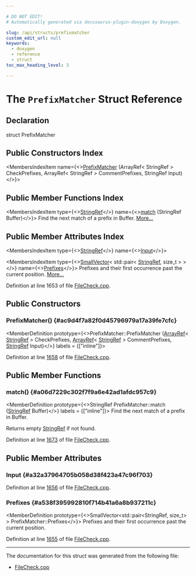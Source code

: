 ```yaml
---

# DO NOT EDIT!
# Automatically generated via docusaurus-plugin-doxygen by Doxygen.

slug: /api/structs/prefixmatcher
custom_edit_url: null
keywords:
  - doxygen
  - reference
  - struct
toc_max_heading_level: 3

---
```





# The `PrefixMatcher` Struct Reference

<DoxygenPage pluginConfig={pluginConfig}>



## Declaration

<CodeBlock>struct PrefixMatcher</CodeBlock>

## Public Constructors Index

<MembersIndex>

<MembersIndexItem
  name={<><a href="#ac9d4f7a82f0d45796979a17a39fe7cfc">PrefixMatcher</a> (ArrayRef&lt; StringRef &gt; CheckPrefixes, ArrayRef&lt; StringRef &gt; CommentPrefixes, StringRef Input)</>}>
</MembersIndexItem>

</MembersIndex>

## Public Member Functions Index

<MembersIndex>

<MembersIndexItem
  type={<><a href="/docs/api/classes/llvm/stringref">StringRef</a></>}
  name={<><a href="#a06d7229c302f7f9a6e42ad1afdc957c9">match</a> (StringRef Buffer)</>}>
Find the next match of a prefix in Buffer. <a href="#a06d7229c302f7f9a6e42ad1afdc957c9">More...</a>
</MembersIndexItem>

</MembersIndex>

## Public Member Attributes Index

<MembersIndex>

<MembersIndexItem
  type={<><a href="/docs/api/classes/llvm/stringref">StringRef</a></>}
  name={<><a href="#a32a37964705b058d38f423a47c96f703">Input</a></>}>
</MembersIndexItem>

<MembersIndexItem
  type={<><a href="/docs/api/classes/llvm/smallvector">SmallVector</a>&lt; std::pair&lt; <a href="/docs/api/classes/llvm/stringref">StringRef</a>, size&#95;t &gt; &gt;</>}
  name={<><a href="#a538f395992810f714b41a6a8b937211c">Prefixes</a></>}>
Prefixes and their first occurrence past the current position. <a href="#a538f395992810f714b41a6a8b937211c">More...</a>
</MembersIndexItem>

</MembersIndex>


Definition at line 1653 of file <a href="/docs/api/files/lib/lib/filecheck/filecheck-cpp">FileCheck.cpp</a>.

<SectionDefinition>

## Public Constructors

### PrefixMatcher() {#ac9d4f7a82f0d45796979a17a39fe7cfc}

<MemberDefinition
  prototype={<>PrefixMatcher::PrefixMatcher (<a href="/docs/api/classes/llvm/arrayref">ArrayRef</a>&lt; <a href="/docs/api/classes/llvm/stringref">StringRef</a> &gt; CheckPrefixes, <a href="/docs/api/classes/llvm/arrayref">ArrayRef</a>&lt; <a href="/docs/api/classes/llvm/stringref">StringRef</a> &gt; CommentPrefixes, <a href="/docs/api/classes/llvm/stringref">StringRef</a> Input)</>}
  labels = {["inline"]}>

Definition at line <a href="/docs/api/files/lib/lib/filecheck/filecheck-cpp/#l01658">1658</a> of file <a href="/docs/api/files/lib/lib/filecheck/filecheck-cpp">FileCheck.cpp</a>.
</MemberDefinition>

</SectionDefinition>

<SectionDefinition>

## Public Member Functions

### match() {#a06d7229c302f7f9a6e42ad1afdc957c9}

<MemberDefinition
  prototype={<>StringRef PrefixMatcher::match (<a href="/docs/api/classes/llvm/stringref">StringRef</a> Buffer)</>}
  labels = {["inline"]}>
Find the next match of a prefix in Buffer.

Returns empty <a href="/docs/api/classes/llvm/stringref">StringRef</a> if not found.

Definition at line <a href="/docs/api/files/lib/lib/filecheck/filecheck-cpp/#l01673">1673</a> of file <a href="/docs/api/files/lib/lib/filecheck/filecheck-cpp">FileCheck.cpp</a>.
</MemberDefinition>

</SectionDefinition>

<SectionDefinition>

## Public Member Attributes

### Input {#a32a37964705b058d38f423a47c96f703}

<MemberDefinition
  prototype="StringRef PrefixMatcher::Input">

Definition at line <a href="/docs/api/files/lib/lib/filecheck/filecheck-cpp/#l01656">1656</a> of file <a href="/docs/api/files/lib/lib/filecheck/filecheck-cpp">FileCheck.cpp</a>.
</MemberDefinition>

### Prefixes {#a538f395992810f714b41a6a8b937211c}

<MemberDefinition
  prototype={<>SmallVector&lt;std::pair&lt;StringRef, size&#95;t&gt; &gt; PrefixMatcher::Prefixes</>}>
Prefixes and their first occurrence past the current position.

Definition at line <a href="/docs/api/files/lib/lib/filecheck/filecheck-cpp/#l01655">1655</a> of file <a href="/docs/api/files/lib/lib/filecheck/filecheck-cpp">FileCheck.cpp</a>.
</MemberDefinition>

</SectionDefinition>

<hr/>

The documentation for this struct was generated from the following file:

<ul>
<li><a href="/docs/api/files/lib/lib/filecheck/filecheck-cpp">FileCheck.cpp</a></li>
</ul>

</DoxygenPage>
